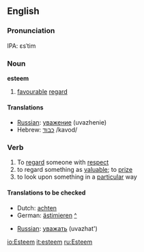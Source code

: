 ==English==

===Pronunciation===
IPA: ɛsˈtim

===Noun===
'''esteem'''  {{uncountable}}

# [[favourable]] [[regard]]

====Translations====
*[[Russian]]: [[уважение]] (uvazhenie)
*Hebrew: [[כבוד]] /kavod/

===Verb===
{{en-infl-reg-consonant|esteem||}}

# To [[regard]] someone with [[respect]]
# to regard something as [[valuable]]; to [[prize]]
# to look upon something in a [[particular]] way

{{checktrans}}
====Translations to be checked====
{{top}}
*Dutch: [[achten]]
*German: [[ästimieren]] [[:de:ästimieren|^]]
{{mid}}
*[[Russian]]: [[уважать]] (uvazhat')
{{bottom}}

[[io:Esteem]]
[[it:esteem]]
[[ru:Esteem]]